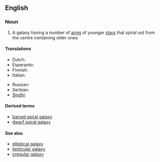 ==English==

===Noun===
{{wikipedia}}
{{en-noun|sg=[[spiral]] [[galaxy]]|spiral galaxies}}

# {{galaxy}} A galaxy having a number of [[arm]]s of younger [[star]]s that spiral out from the centre containing older ones

====Translations====
{{trans-top|spiral galaxy}}
* Dutch: {{t-|nl|spiraalstelsel|n}}
* Esperanto: {{t-|eo|spirala galaksio|xs=Esperanto}}
* Finnish: {{t-|fi|kierteisgalaksi}}
* Italian: {{t-|it|galassia spirale|f}}
{{trans-mid}}
* Russian: {{t|ru|спиральная галактика|f|tr=spirál'naja galáktika}}
* Serbian: {{t|sr|спирална галаксија|f|tr=spiralna galaksija|sc=Cyrl}}
* [[Sindhi]]: {{sd-Arab|گھنڊيدار ڪهڪشان}} {{f}}
{{trans-bottom}}

====Derived terms====
* [[barred spiral galaxy]]
* [[dwarf spiral galaxy]]

====See also====
* [[elliptical galaxy]]
* [[lenticular galaxy]]
* [[irregular galaxy]]